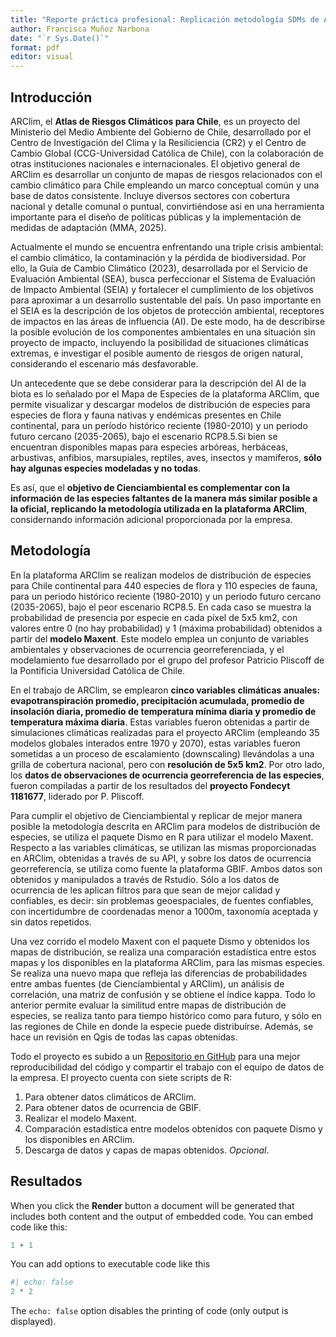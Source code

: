 ```yaml
---
title: "Reporte práctica profesional: Replicación metodología SDMs de Arclim"
author: Francisca Muñoz Narbona
date: "`r Sys.Date()`"
format: pdf
editor: visual
---
```


## Introducción

ARClim, el **Atlas de Riesgos Climáticos para Chile**, es un proyecto del Ministerio del Medio Ambiente del Gobierno de Chile, desarrollado por el Centro de Investigación del Clima y la Resiliciencia (CR2) y el Centro de Cambio Global (CCG-Universidad Católica de Chile), con la colaboración de otras instituciones nacionales e internacionales. El objetivo general de ARClim es desarrollar un conjunto de mapas de riesgos relacionados con el cambio climático para Chile empleando un marco conceptual común y una base de datos consistente. Incluye diversos sectores con cobertura nacional y detalle comunal o puntual, convirtiéndose así en una herramienta importante para el diseño de políticas públicas y la implementación de medidas de adaptación (MMA, 2025). 

Actualmente el mundo se encuentra enfrentando una triple crisis ambiental: el cambio climático, la contaminación y la pérdida de biodiversidad. Por ello, la Guía de Cambio Climático (2023), desarrollada por el Servicio de Evaluación Ambiental (SEA), busca perfeccionar el Sistema de Evaluación de Impacto Ambiental (SEIA) y fortalecer el cumplimiento de los objetivos para aproximar a un desarrollo sustentable del país. Un paso importante en el SEIA es la descripción de los objetos de protección ambiental, receptores de impactos en las áreas de influencia (AI). De este modo, ha de describirse la posible evolución de los componentes ambientales en una situación sin proyecto de impacto, incluyendo la posibilidad de situaciones climáticas extremas, e investigar el posible aumento de riesgos de origen natural, considerando el escenario más desfavorable. 

Un antecedente que se debe considerar para la descripción del AI de la biota es lo señalado por el Mapa de Especies de la plataforma ARClim, que permite visualizar y descargar modelos de distribución de especies para especies de flora y fauna nativas y endémicas presentes en Chile continental, para un período histórico reciente (1980-2010) y un periodo futuro cercano (2035-2065), bajo el escenario RCP8.5.Si bien se encuentran disponibles mapas para especies arbóreas, herbáceas, arbustivas, anfibios, marsupiales, reptiles, aves, insectos y mamíferos, **sólo hay algunas especies modeladas y no todas**.

Es así, que el **objetivo de Cienciambiental es complementar con la información de las especies faltantes de la manera más similar posible a la oficial, replicando la metodología utilizada en la plataforma ARClim**, considernando información adicional proporcionada por la empresa. 

## Metodología

En la plataforma ARClim se realizan modelos de distribución de especies para Chile continental para 440 especies de flora y 110 especies de fauna, para un periodo histórico reciente (1980-2010) y un periodo futuro cercano (2035-2065), bajo el peor escenario RCP8.5. En cada caso se muestra la probabilidad de presencia por especie en cada píxel de 5x5 km2, con valores entre 0 (no hay probabilidad) y 1 (máxima probabilidad) obtenidos a partir del **modelo Maxent**. Este modelo emplea un conjunto de variables ambientales y observaciones de ocurrencia georreferenciada, y el modelamiento fue desarrollado por el grupo del profesor Patricio Pliscoff de la Pontificia Universidad Católica de Chile. 

En el trabajo de ARClim, se emplearon **cinco variables climáticas anuales: evapotranspiración promedio, precipitación acumulada, promedio de insolación diaria, promedio de temperatura mínima diaria y promedio de temperatura máxima diaria**. Estas variables fueron obtenidas a partir de simulaciones climáticas realizadas para el proyecto ARClim (empleando 35 modelos globales interados entre 1970 y 2070), estas variables fueron sometidas a un proceso de escalamiento (downscaling) llevándolas a una grilla de cobertura nacional, pero con **resolución de 5x5 km2**. Por otro lado, los **datos de observaciones de ocurrencia georreferencia de las especies**, fueron compiladas a partir de los resultados del **proyecto Fondecyt 1181677**, liderado por P. Pliscoff. 

Para cumplir el objetivo de Cienciambiental y replicar de mejor manera posible la metodología descrita en ARClim para modelos de distribución de especies, se utiliza el paquete Dismo en R para utilizar el modelo Maxent. Respecto a las variables climáticas, se utilizan las mismas proporcionadas en ARClim, obtenidas a través de su API, y sobre los datos de ocurrencia georreferencia, se utiliza como fuente la plataforma GBIF. Ambos datos son obtenidos y manipulados a través de Rstudio. Sólo a los datos de ocurrencia de les aplican filtros para que sean de mejor calidad y confiables, es decir: sin problemas geoespaciales, de fuentes confiables, con incertidumbre de coordenadas menor a 1000m, taxonomía aceptada y sin datos repetidos.

Una vez corrido el modelo Maxent con el paquete Dismo y obtenidos los mapas de distribución, se realiza una comparación estadística entre estos mapas y los disponibles en la plataforma ARClim, para las mismas especies. Se realiza una nuevo mapa que refleja las diferencias de probabilidades entre ambas fuentes (de Cienciambiental y ARClim), un análisis de correlación, una matriz de confusión y se obtiene el índice kappa. Todo lo anterior permite evaluar la similitud entre mapas de distribución de especies, se realiza tanto para tiempo histórico como para futuro, y sólo en las regiones de Chile en donde la especie puede distribuírse. Además, se hace un revisión en Qgis de todas las capas obtenidas.

Todo el proyecto es subido a un [Repositorio en GitHub](https://github.com/francisca-imn/species_distribution_modeling) para una mejor reproducibilidad del código y compartir el trabajo con el equipo de datos de la empresa. El proyecto cuenta con siete scripts de R: 

(1) Para obtener datos climáticos de ARClim.
(2) Para obtener datos de ocurrencia de GBIF.
(3) Realizar el modelo Maxent.
(4) Comparación estadística entre modelos obtenidos con paquete Dismo y los disponibles en ARClim.
(5) Descarga de datos y capas de mapas obtenidos. *Opcional*.


## Resultados













When you click the **Render** button a document will be generated that includes both content and the output of embedded code. You can embed code like this:

```r
1 + 1
```

You can add options to executable code like this

```r
#| echo: false
2 * 2
```

The `echo: false` option disables the printing of code (only output is displayed).
